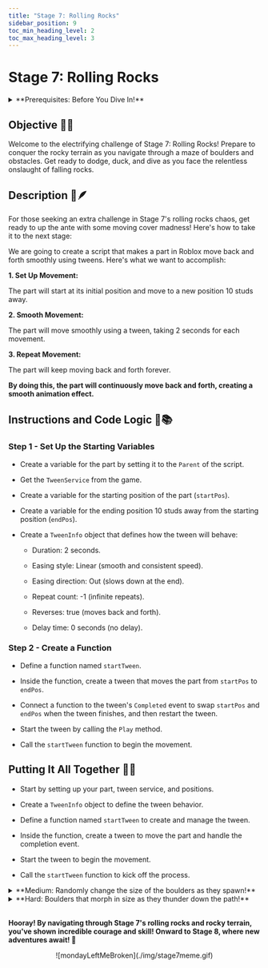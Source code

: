 ```yaml
---
title: "Stage 7: Rolling Rocks"
sidebar_position: 9
toc_min_heading_level: 2
toc_max_heading_level: 3
---
```



# Stage 7: Rolling Rocks

<details>
    <summary>**Prerequisites: Before You Dive In!**</summary>

    Welcome, adventurers, to the prerequisites for Stage 7: Rolling Rocks! Prepare yourselves for an exhilarating journey through coding challenges that will sharpen your skills and ignite your creativity. To unlock the thrill of Stage 7, you must first conquer the following stages:

    **1. Intro**

    Lay the foundation for your coding adventure and embark on a quest filled with excitement and discovery.

    **2. Setup**

    Equip yourself with the tools and knowledge needed to tackle the challenges that lie ahead.

    **3. Stage 1: Ascending Walls**

    Climb to new heights as you learn to overcome obstacles with determination and perseverance.

    **4. Stage 2: Sphere Stairs**

    Ascend the stairway to coding success with confidence and precision.

    **5. Stage 3: Plank Walkway**

    Navigate the path of innovation as you build bridges to your coding dreams.

    **6. Stage 4: KillBrick Path**

    Blaze a trail through challenges as you learn to overcome obstacles with skill and strategy.

    **7. Stage 5: Fireball Footpath**

    Embrace the heat of coding creativity and forge your path to victory amidst fiery challenges.

    **8. Stage 6: Military Minefield**

    Navigate through the dangers of coding complexity with agility and resilience.

    **With each challenge you conquer, you edge closer to the thrill and excitement of Stage 7: Rolling Rocks. So, gather your courage, sharpen your skills, and prepare to rock the coding world like never before! 🚀🌟**
</details>

<div align="center">
  <ReactPlayer controls url={MyVideoUrl}/>
</div>

## Objective 🧐🗿

Welcome to the electrifying challenge of Stage 7: Rolling Rocks! Prepare to conquer the rocky terrain as you navigate through a maze of boulders and obstacles. Get ready to dodge, duck, and dive as you face the relentless onslaught of falling rocks.

## Description 📖🪶

For those seeking an extra challenge in Stage 7's rolling rocks chaos, get ready to up the ante with some moving cover madness! Here's how to take it to the next stage:
 
We are going to create a script that makes a part in Roblox move back and forth smoothly using tweens. Here's what we want to accomplish: 

**1. Set Up Movement:**

The part will start at its initial position and move to a new position 10 studs away. 

**2. Smooth Movement:**

The part will move smoothly using a tween, taking 2 seconds for each movement. 

**3. Repeat Movement:**

The part will keep moving back and forth forever. 

**By doing this, the part will continuously move back and forth, creating a smooth animation effect.** 

## Instructions and Code Logic 📝📚

### Step 1 - Set Up the Starting Variables

- Create a variable for the part by setting it to the `Parent` of the script. 

- Get the `TweenService` from the game. 

- Create a variable for the starting position of the part (`startPos`). 

- Create a variable for the ending position 10 studs away from the starting position (`endPos`). 

- Create a `TweenInfo` object that defines how the tween will behave: 

    - Duration: 2 seconds. 

    - Easing style: Linear (smooth and consistent speed). 

    - Easing direction: Out (slows down at the end). 

    - Repeat count: -1 (infinite repeats). 

    - Reverses: true (moves back and forth). 

    - Delay time: 0 seconds (no delay). 

### Step 2 - Create a Function

- Define a function named `startTween`. 

- Inside the function, create a tween that moves the part from `startPos` to `endPos`. 

- Connect a function to the tween's `Completed` event to swap `startPos` and `endPos` when the tween finishes, and then restart the tween. 

- Start the tween by calling the `Play` method. 

- Call the `startTween` function to begin the movement. 

## Putting It All Together 🔧🔩

- Start by setting up your part, tween service, and positions. 

- Create a `TweenInfo` object to define the tween behavior. 

- Define a function named `startTween` to create and manage the tween. 

- Inside the function, create a tween to move the part and handle the completion event. 

- Start the tween to begin the movement. 

- Call the `startTween` function to kick off the process.

<details>
    <summary>**Medium: Randomly change the size of the boulders as they spawn!**</summary>

    <div align='center'>
        <ReactPlayer controls url={MyVideoUrl2}/>
    </div>

    <br  />
    
    **Description 📖🪶** 

    We are going to create a script that spawns boulders continuously in Roblox. The boulders will deal damage to any player they touch. Here's what we want to accomplish: 

    *1. Spawn Boulders:*
    
    The script will create boulders at regular intervals. 

    *2. Set Boulder Properties:*
    
    The boulders will have a specific size, material, and color. 

    *3. Deal Damage on Touch:*
    
    When a boulder touches a player, it will deal damage to them. 

    *By doing this, we will create a dynamic and challenging environment with boulders appearing and dealing damage.* 

    <br  />

    **Instructions and Code Logic 📝📚**
    
    Step 1 - Set Up the Starting Variables

    - Create a variable for the part that will spawn the boulders by setting it to the `Parent` of the script. 

    - Set the time interval between boulder spawns (`spawnTime`). 

    - Set the damage dealt by the boulder on touch (`damage`). 

    - Set the size, material, and color of the boulders. 

    Step 2 - Create a Function

    - Define a function named `DealDamage` that takes a part (`partThatGotTouched`) as an argument. 

    - Inside the function, get the parent of the touched part (which should be a character model). 

    - Find the Humanoid component in the character model. 

    - If a Humanoid component is found, deal damage to it. 

    - Define a function named `spawnBoulder` that takes a part (`part`) as an argument. 

    - Inside the function, calculate the spawn location based on the part's position and forward direction. 

    - Create a new part to serve as the boulder. 

    - Set the shape, material, color, and size of the boulder. 

    - Set the position and orientation of the boulder. 

    - Connect the `DealDamage` function to the Touched event of the boulder. 

    - Set the parent of the boulder to the workspace to make it appear in the game world.  

    Step 3 - Create an Infinite Loop

    - Create a loop that runs forever using `while true do`. 

    - Inside the loop, call the `spawnBoulder` function to spawn a boulder at the specified part's location. 

    - Use the `wait` function to pause the loop for the specified spawn time interval before spawning the next boulder. 

    <br  />

    **Putting It All Together 🔧🔩**

    - Start by setting up your part and boulder properties. 

    - Define functions to handle damage dealing and boulder spawning. 

    - Create an infinite loop to keep spawning boulders at regular intervals. 
</details>

<details>
    <summary>**Hard: Boulders that morph in size as they thunder down the path!**</summary>

    **Description 📖🪶** 

    We are going to create a script that continuously spawns boulders in Roblox. These boulders will appear at regular intervals, deal damage to players they touch, and have a random size that changes using a tween animation. Here's what we want to accomplish: 

    *1. Spawn Boulders:*
    
    Boulders will spawn at regular intervals. 

    *2. Deal Damage:*
    
    When a boulder touches a player, it will deal damage. 

    *3. Tween Animation:*
    
    The boulders will change size using a tween animation. 

    *By doing this, we will create a dynamic and interactive environment with boulders spawning and affecting players.* 

    <br  />

    **Instructions and Code Logic 📝📚**

    Step 1 - Set Up the Starting Variables

    - Create a variable for the part that will spawn the boulders by setting it to the `Parent` of the script. 

    - Set the time interval between boulder spawns (`spawnTime`). 

    - Set the damage dealt by the boulder on touch (`damage`). 

    - Set the material and color of the boulders. 

    - Get the `TweenService` from the game. 

    Step 2 - Create a Function

    - Define a function named `DealDamage` that takes a part (`partThatGotTouched`) as an argument. 

    - Inside the function, get the parent of the touched part (which should be a character model). 

    - Find the Humanoid component in the character model. 

    - If a Humanoid component is found, deal damage to it. 

    - Define a function named `getRandomSize` that returns a random size using `Vector3`. 

    - Define a function named `spawnBoulder` that takes a part (`part`) as an argument. 

    - Inside the function, calculate the spawn location based on the part's position and forward direction. 

    - Create a new part to serve as the boulder. 

    - Set the shape, material, color, and initial size of the boulder. 

    - Set the position and orientation of the boulder. 

    - Connect the `DealDamage` function to the Touched event of the boulder. 

    - Set the parent of the boulder to the workspace to make it appear in the game world. 

    - Create a random target size for the boulder. 

    - Create a tween animation to change the size of the boulder and play the tween. 

    Step 3 - Create an Infinite Loop

    - Create a loop that runs forever using `while true do`. 

    - Inside the loop, call the `spawnBoulder` function to spawn a boulder at the specified part's location. 

    - Use the `wait` function to pause the loop for the specified spawn time interval before spawning the next boulder. 

    <br  />

    **Putting It All Together 🔧🔩**

    - Start by setting up your part and boulder properties. 

    - Define functions to handle damage dealing, size generation, and boulder spawning. 

    - Create an infinite loop to keep spawning boulders at regular intervals. 
</details>

<br  />

**Hooray! By navigating through Stage 7's rolling rocks and rocky terrain, you've shown incredible courage and skill! Onward to Stage 8, where new adventures await! 🌟**

<div align='center'>
    ![mondayLeftMeBroken](./img/stage7meme.gif)
</div>

<div align='center'>
    <ReactAudioPlayer
        src={audioFile}
        controls
    />
</div>